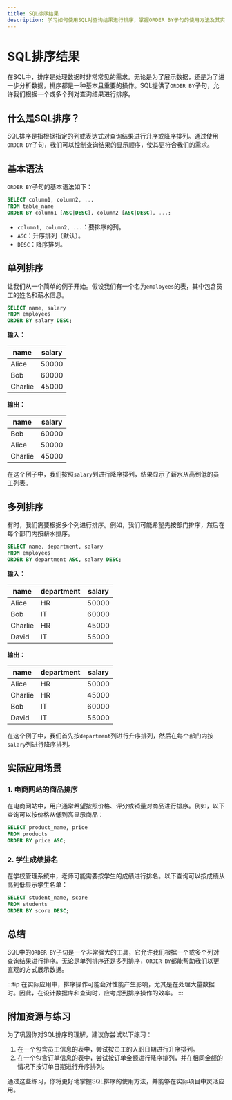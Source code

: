 ```yaml
---
title: SQL排序结果
description: 学习如何使用SQL对查询结果进行排序，掌握ORDER BY子句的使用方法及其实际应用场景。
---
```


# SQL排序结果

在SQL中，排序是处理数据时非常常见的需求。无论是为了展示数据，还是为了进一步分析数据，排序都是一种基本且重要的操作。SQL提供了`ORDER BY`子句，允许我们根据一个或多个列对查询结果进行排序。

## 什么是SQL排序？

SQL排序是指根据指定的列或表达式对查询结果进行升序或降序排列。通过使用`ORDER BY`子句，我们可以控制查询结果的显示顺序，使其更符合我们的需求。

## 基本语法

`ORDER BY`子句的基本语法如下：

```sql
SELECT column1, column2, ...
FROM table_name
ORDER BY column1 [ASC|DESC], column2 [ASC|DESC], ...;
```

- `column1, column2, ...`：要排序的列。
- `ASC`：升序排列（默认）。
- `DESC`：降序排列。

## 单列排序

让我们从一个简单的例子开始。假设我们有一个名为`employees`的表，其中包含员工的姓名和薪水信息。

```sql
SELECT name, salary
FROM employees
ORDER BY salary DESC;
```

**输入：**

| name   | salary |
|--------|--------|
| Alice  | 50000  |
| Bob    | 60000  |
| Charlie| 45000  |

**输出：**

| name   | salary |
|--------|--------|
| Bob    | 60000  |
| Alice  | 50000  |
| Charlie| 45000  |

在这个例子中，我们按照`salary`列进行降序排列，结果显示了薪水从高到低的员工列表。

## 多列排序

有时，我们需要根据多个列进行排序。例如，我们可能希望先按部门排序，然后在每个部门内按薪水排序。

```sql
SELECT name, department, salary
FROM employees
ORDER BY department ASC, salary DESC;
```

**输入：**

| name   | department | salary |
|--------|------------|--------|
| Alice  | HR         | 50000  |
| Bob    | IT         | 60000  |
| Charlie| HR         | 45000  |
| David  | IT         | 55000  |

**输出：**

| name   | department | salary |
|--------|------------|--------|
| Alice  | HR         | 50000  |
| Charlie| HR         | 45000  |
| Bob    | IT         | 60000  |
| David  | IT         | 55000  |

在这个例子中，我们首先按`department`列进行升序排列，然后在每个部门内按`salary`列进行降序排列。

## 实际应用场景

### 1. 电商网站的商品排序

在电商网站中，用户通常希望按照价格、评分或销量对商品进行排序。例如，以下查询可以按价格从低到高显示商品：

```sql
SELECT product_name, price
FROM products
ORDER BY price ASC;
```

### 2. 学生成绩排名

在学校管理系统中，老师可能需要按学生的成绩进行排名。以下查询可以按成绩从高到低显示学生名单：

```sql
SELECT student_name, score
FROM students
ORDER BY score DESC;
```

## 总结

SQL中的`ORDER BY`子句是一个非常强大的工具，它允许我们根据一个或多个列对查询结果进行排序。无论是单列排序还是多列排序，`ORDER BY`都能帮助我们以更直观的方式展示数据。

:::tip
在实际应用中，排序操作可能会对性能产生影响，尤其是在处理大量数据时。因此，在设计数据库和查询时，应考虑到排序操作的效率。
:::

## 附加资源与练习

为了巩固你对SQL排序的理解，建议你尝试以下练习：

1. 在一个包含员工信息的表中，尝试按员工的入职日期进行升序排列。
2. 在一个包含订单信息的表中，尝试按订单金额进行降序排列，并在相同金额的情况下按订单日期进行升序排列。

通过这些练习，你将更好地掌握SQL排序的使用方法，并能够在实际项目中灵活应用。